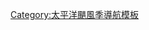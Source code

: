 {{Pacific_Hurricane_season_bar_start
|year=2006
}}
{{Hurricane_season_bar_button
|buttonspacing=0.25em
|intensity={{Storm_colour|storm}}
|english=Tropical Storm Aletta
|stormname=Aletta
|strength=Tropical Storm
|linkname=2006年热带风暴阿莱塔
|storminitial=A
}}
{{Hurricane_season_bar_button
|buttonspacing=0.25em
|intensity={{Storm_colour|depression}}
|english=Tropical Depression Two-E
|stormname=Two-E
|strength=Tropical Depression
|linkname=2006年第二E号热带低气压
|storminitial=2E
}}
{{Hurricane_season_bar_button
|buttonspacing=0.25em
|intensity={{Storm_colour|cat3}}
|english=Hurricane Bud
|stormname=Bud
|strength=Hurricane
|linkname=2006年飓风巴德
|storminitial=B
}}
{{Hurricane_season_bar_button
|buttonspacing=0.25em
|intensity={{Storm_colour|cat1}}
|english=Hurricane Carlotta
|stormname=Carlotta
|strength=Hurricane
|linkname=2006年太平洋颶風季#飓风卡洛塔
|storminitial=C
}}
{{Hurricane_season_bar_button
|buttonspacing=0.25em
|intensity={{Storm_colour|cat4}}
|english=Hurricane Daniel
|stormname=Daniel
|strength=Hurricane
|linkname=飓风丹尼尔
|storminitial=D
}}
{{Hurricane_season_bar_button
|buttonspacing=0.25em
|intensity={{Storm_colour|storm}}
|english=Tropical Storm Emilia
|stormname=Emilia
|strength=Tropical Storm
|linkname=2006年热带风暴艾米利亚
|storminitial=E
}}
{{Hurricane_season_bar_button
|buttonspacing=0.25em
|intensity={{Storm_colour|storm}}
|english=Tropical Storm Fabio
|stormname=Fabio
|strength=Tropical Storm
|linkname=2006年太平洋颶風季#热带风暴法比奥
|storminitial=F
}}
{{Hurricane_season_bar_button
|buttonspacing=0.25em
|intensity={{Storm_colour|storm}}
|english=Tropical Storm Gilma
|stormname=Gilma
|strength=Tropical Storm
|linkname=2006年太平洋颶風季#热带风暴吉尔玛
|storminitial=G
}}
{{Hurricane_season_bar_button
|buttonspacing=0.25em
|intensity={{Storm_colour|cat2}}
|english=Hurricane Hector
|stormname=Hector
|strength=Hurricane
|linkname=2006年太平洋颶風季#飓风赫克托
|storminitial=H
}}
</tr>
<tr><td><!--pixel-wide gap--></td></tr>
<tr>
{{Hurricane_season_bar_button
|buttonspacing=0.25em
|intensity={{Storm_colour|cat5}}
|english=Hurricane Ioke
|stormname=Ioke
|strength=Hurricane
|linkname=颶風伊歐凱
|storminitial=I*
}}
{{Hurricane_season_bar_button
|buttonspacing=0.25em
|intensity={{Storm_colour|cat3}}
|english=Hurricane Ileana
|stormname=Ileana
|strength=Hurricane
|linkname=颶風伊萊亞娜 (2006年)
|storminitial=I
}}
{{Hurricane_season_bar_button
|buttonspacing=0.25em
|intensity={{Storm_colour|cat4}}
|english=Hurricane John
|stormname=John
|strength=Hurricane
|linkname=2006年飓风约翰
|storminitial=J
}}
{{Hurricane_season_bar_button
|buttonspacing=0.25em
|intensity={{Storm_colour|cat1}}
|english=Hurricane Kristy
|stormname=Kristy
|strength=Hurricane
|linkname=2006年飓风克里斯蒂
|storminitial=K
}}
{{Hurricane_season_bar_button
|buttonspacing=0.25em
|intensity={{Storm_colour|cat3}}
|english=Hurricane Lane
|stormname=Lane
|strength=Hurricane
|linkname=2006年飓风莱恩
|storminitial=L
}}
{{Hurricane_season_bar_button
|buttonspacing=0.25em
|intensity={{Storm_colour|storm}}
|english=Tropical Storm Miriam
|stormname=Miriam
|strength=Tropical Storm
|linkname=2006年太平洋颶風季#热带风暴米利安
|storminitial=M
}}
{{Hurricane_season_bar_button
|buttonspacing=0.25em
|intensity={{Storm_colour|depression}}
|english=Tropical Depression Two-C
|stormname=Two-C
|strength=Tropical Depression
|linkname=2006年太平洋颶風季#第二C号热带低气压
|storminitial=2C*
}}
{{Hurricane_season_bar_button
|buttonspacing=0.25em
|intensity={{Storm_colour|depression}}
|english=Tropical Depression Three-C
|stormname=Three-C
|strength=Tropical Depression
|linkname=2006年太平洋颶風季#第三C号热带低气压
|storminitial=3C*
}}
{{Hurricane_season_bar_button
|buttonspacing=0.25em
|intensity={{Storm_colour|storm}}
|english=Tropical Storm Norman
|stormname=Norman
|strength=Tropical Storm
|linkname=2006年热带风暴诺曼
|storminitial=N
}}
</tr>
<tr><td><!--pixel-wide gap--></td></tr>
<tr>
{{Hurricane_season_bar_button
|buttonspacing=0.25em
|intensity={{Storm_colour|storm}}
|english=Tropical Storm Olivia
|stormname=Olivia
|strength=Tropical Storm
|linkname=2006年太平洋颶風季#热带风暴奥利维亚
|storminitial=O
}}
{{Hurricane_season_bar_button
|buttonspacing=0.25em
|intensity={{Storm_colour|depression}}
|english=Tropical Depression Four-C
|stormname=Four-C
|strength=Tropical Depression
|linkname=2006年太平洋颶風季#第四C号热带低气压
|storminitial=4C*
}}
{{Hurricane_season_bar_button
|buttonspacing=0.25em
|intensity={{Storm_colour|cat2}}
|english=Hurricane Paul
|stormname=Paul
|strength=Hurricane
|linkname=2006年飓风保罗
|storminitial=P
}}
{{Hurricane_season_bar_button
|buttonspacing=0.25em
|intensity={{Storm_colour|depression}}
|english=Tropical Depression Eighteen-E
|stormname=Eighteen-E
|strength=Tropical Depression
|linkname=2006年太平洋颶風季#第十八E号热带低气压
|storminitial=18E
}}
{{Hurricane_season_bar_button
|buttonspacing=0.25em
|intensity={{Storm_colour|storm}}
|english=Tropical Storm Rosa
|stormname=Rosa
|strength=Tropical Storm
|linkname=2006年太平洋颶風季#热带风暴罗莎
|storminitial=R
}}
{{Hurricane_season_bar_button
|buttonspacing=0.25em
|intensity={{Storm_colour|depression}}
|english=Tropical Depression Twenty-E
|stormname=Twenty-E
|strength=Tropical Depression
|linkname=2006年太平洋颶風季#第二十E号热带低气压
|storminitial=20E
}}
{{Hurricane_season_bar_button
|buttonspacing=0.25em
|intensity={{Storm_colour|cat2}}
|english=Hurricane Sergio
|stormname=Sergio
|strength=Hurricane
|linkname=2006年飓风塞尔吉奥
|storminitial=S
}}
{{Pacific Hurricane season bar end}}<noinclude>
[[Category:太平洋颶風季導航模板]]</noinclude>